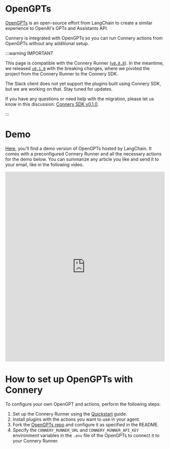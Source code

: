 # OpenGPTs

[OpenGPTs](https://github.com/langchain-ai/opengpts) is an open-source effort from LangChain to create a similar experience to OpenAI's GPTs and Assistants API.

Connery is integrated with OpenGPTs so you can run Connery actions from OpenGPTs without any additional setup.

:::warning IMPORTANT

This page is compatible with the Connery Runner ([`v0.0.8`](https://github.com/connery-io/connery-sdk/releases/tag/v0.0.8)).
In the meantime, we released [`v0.1.0`](https://github.com/connery-io/connery-sdk/releases/tag/v0.1.0) with the breaking changes, where we pivoted the project from the Connery Runner to the Connery SDK.

The Slack client does not yet support the plugins built using Connery SDK, but we are working on that.
Stay tuned for updates.

If you have any questions or need help with the migration, please let us know in this discussion: [Connery SDK v0.1.0](https://github.com/connery-io/connery-sdk/discussions/109).

:::

# Demo

[Here](https://opengpts-example-vz4y4ooboq-uc.a.run.app/), you'll find a demo version of OpenGPTs hosted by LangChain.
It comes with a preconfigured Connery Runner and all the necessary actions for the demo below.
You can summarize any article you like and send it to your email, like in the following video.

<iframe
  width="100%"
  height="600"
  src="https://www.youtube.com/embed/ok4z-Ox-1_o?si=f3VBBwYNyiwadySW"
  title="YouTube video player"
  frameborder="0"
  allow="accelerometer; autoplay; clipboard-write; encrypted-media; gyroscope; picture-in-picture; web-share"
  allowfullscreen
></iframe>

# How to set up OpenGPTs with Connery

To configure your own OpenGPT and actions, perform the following steps:

1. Set up the Connery Runner using the [Quickstart](/docs/quickstart/) guide.
2. Install plugins with the actions you want to use in your agent.
3. Fork the [OpenGPTs repo](https://github.com/langchain-ai/opengpts) and configure it as specified in the README.
4. Specify the `CONNERY_RUNNER_URL` and `CONNERY_RUNNER_API_KEY` environment variables in the `.env` file of the OpenGPTs to connect it to your Connery Runner.
